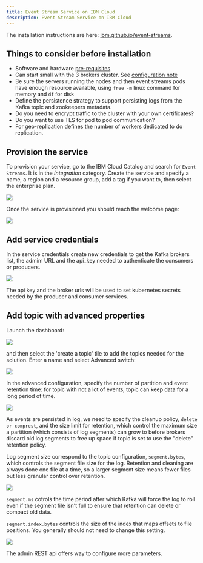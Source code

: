 ```yaml
---
title: Event Stream Service on IBM Cloud
description: Event Stream Service on IBM Cloud
---
```


The installation instructions are here: [ibm.github.io/event-streams](https://ibm.github.io/event-streams/installing/installing/).

## Things to consider before installation

* Software and hardware [pre-requisites](https://ibm.github.io/event-streams/installing/prerequisites/) 
* Can start small with the 3 brokers cluster. See [configuration note](https://ibm.github.io/event-streams/installing/configuring/)
* Be sure the servers running the nodes and then event streams pods have enough resource available, using `free -m` linux command for memory and `df` for disk
* Define the persistence strategy to support persisting logs from the Kafka topic and zookeepers metadata. 
* Do you need to encrypt traffic to the cluster with your own certificates?
* Do you want to use TLS for pod to pod communication?
* For geo-replication defines the number of workers dedicated to do replication.

## Provision the service
To provision your service, go to the IBM Cloud Catalog and search for `Event Streams`. It is in the *Integration* category. Create the service and specify a name, a region and a resource group, add a tag if you want to, then select the enterprise plan. 

![](images/IES-service.png)

Once the service is provisioned you should reach the welcome page:

![](images/es-ic-service.png)


## Add service credentials

In the service credentials create new credentials to get the Kafka brokers list, the admim URL and the api_key needed to authenticate the consumers or producers.

 ![](./images/IES-IC-credentials.png)

The api key and the broker urls will be used to set kubernetes secrets needed by the producer and consumer services. 

## Add topic with advanced properties

Launch the dashboard:

![](images/es-ic-dashboard.png)

and then select the 'create a topic' tile to add the topics needed for the solution. Enter a name and select Advanced switch:

![](images/es-ic-topic-1.png)

In the advanced configuration, specify the number of partition and event retention time: for topic with not a lot of events, topic can keep data for a long period of time. 

![](images/es-ic-topic-2.png)

As events are persisted in log, we need to specify the cleanup policy, `delete or comprest`, and the size limit for retention, which control the maximum size a partition (which consists of log segments) can grow to before brokers discard old log segments to free up space if topic is set to use the "delete" retention policy.

Log segment size correspond to the topic configuration, `segment.bytes`, which controls the segment file size for the log. Retention and cleaning are always done one file at a time, so a larger segment size means fewer files but less granular control over retention.

![](images/es-ic-topic-3.png)

`segment.ms` cotrols the time period after which Kafka will force the log to roll even if the segment file isn't full to ensure that retention can delete or compact old data.

`segment.index.bytes` controls the size of the index that maps offsets to file positions. You generally should not need to change this setting.

![](images/es-ic-topic-4.png)

The admin REST api offers way to configure more parameters.